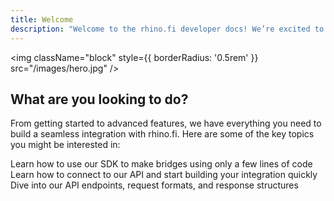 ```yaml
---
title: Welcome
description: "Welcome to the rhino.fi developer docs! We’re excited to help you integrate our solution quickly and easily. This guide is designed to get you up and running in no time, with everything you need to make integration smooth and efficient. Let's get started!"
---
```


<img
  className="block"
  style={{ borderRadius: '0.5rem' }}
  src="/images/hero.jpg"
/>

## What are you looking to do?

From getting started to advanced features, we have everything you need to build a seamless integration with rhino.fi. Here are some of the key topics you might be interested in:

<CardGroup cols={2}>
  <Card
    title="Integrate our SDK"
    icon="code"
    href="/sdk/quickstart"
  >
    Learn how to use our SDK to make bridges using only a few lines of code
  </Card>
  <Card
    title="Integrate our API"
    icon="screwdriver-wrench"
    href="/api/introduction"
  >
    Learn how to connect to our API and start building your integration quickly
  </Card>
  <Card
    title="API Reference"
    icon="code"
    href="/api-reference/introduction"
  >
    Dive into our API endpoints, request formats, and response structures
  </Card>
</CardGroup>

